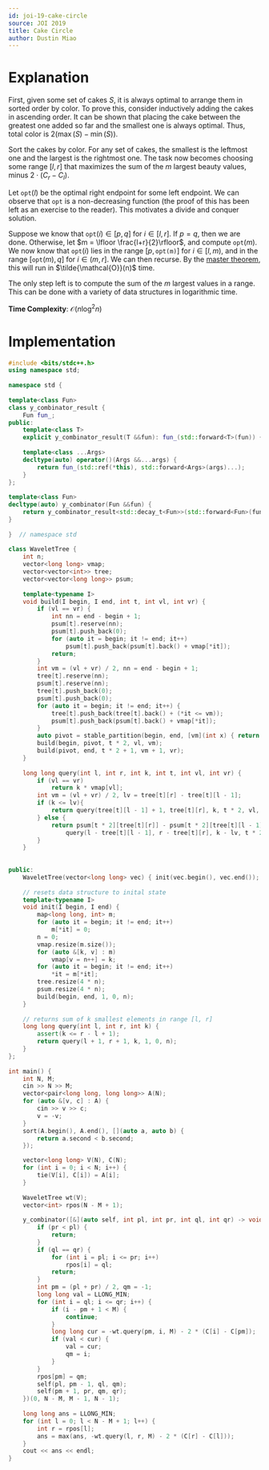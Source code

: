 ```yaml
---
id: joi-19-cake-circle
source: JOI 2019
title: Cake Circle
author: Dustin Miao
---
```


# Explanation

First, given some set of cakes $S$, it is always optimal to arrange them in sorted order by color. To prove this, consider inductively adding the cakes in ascending order. It can be shown that placing the cake between the greatest one added so far and the smallest one is always optimal. Thus, total color is $2(\max(S) - \min(S))$. 

Sort the cakes by color. For any set of cakes, the smallest is the leftmost one and the largest is the rightmost one. The task now becomes choosing some range $[l, r]$ that maximizes the sum of the $m$ largest beauty values, minus $2 \cdot (C_r - C_l)$.

Let $\texttt{opt}(l)$ be the optimal right endpoint for some left endpoint. We can observe that $\texttt{opt}$ is a non-decreasing function (the proof of this has been left as an exercise to the reader). This motivates a divide and conquer solution. 

Suppose we know that $\texttt{opt}(i) \in [p, q]$ for $i \in [l, r]$. If $p = q$, then we are done. Otherwise, let $m = \lfloor \frac{l+r}{2}\rfloor$, and compute $\texttt{opt}(m)$. We now know that $\texttt{opt}(i)$ lies in the range $[p, \texttt{opt(m)}]$ for $i \in [l, m)$, and in the range $[\texttt{opt}(m), q]$ for $i \in (m, r]$. We can then recurse. By the [master theorem](https://en.wikipedia.org/wiki/Master_theorem_(analysis_of_algorithms)), this will run in $\tilde{\mathcal{O}}(n)$ time. 

The only step left is to compute the sum of the $m$ largest values in a range. This can be done with a variety of data structures in logarithmic time.

**Time Complexity**: $\mathcal{O}(n\log^2n)$

# Implementation 

<LanguageSection>

<CPPSection>
  
```cpp
#include <bits/stdc++.h>
using namespace std;
 
namespace std {
 
template<class Fun>
class y_combinator_result {
	Fun fun_;
public:
	template<class T>
	explicit y_combinator_result(T &&fun): fun_(std::forward<T>(fun)) {}
 
	template<class ...Args>
	decltype(auto) operator()(Args &&...args) {
		return fun_(std::ref(*this), std::forward<Args>(args)...);
	}
};
 
template<class Fun>
decltype(auto) y_combinator(Fun &&fun) {
	return y_combinator_result<std::decay_t<Fun>>(std::forward<Fun>(fun));
}
 
}  // namespace std
 
class WaveletTree {
	int n;
	vector<long long> vmap;
	vector<vector<int>> tree;
	vector<vector<long long>> psum;
 
	template<typename I>
	void build(I begin, I end, int t, int vl, int vr) {
		if (vl == vr) {
			int nn = end - begin + 1;
			psum[t].reserve(nn);
			psum[t].push_back(0);
			for (auto it = begin; it != end; it++)
				psum[t].push_back(psum[t].back() + vmap[*it]);
			return;
		}
		int vm = (vl + vr) / 2, nn = end - begin + 1;
		tree[t].reserve(nn);
		psum[t].reserve(nn);
		tree[t].push_back(0);
		psum[t].push_back(0);
		for (auto it = begin; it != end; it++) {
			tree[t].push_back(tree[t].back() + (*it <= vm));
			psum[t].push_back(psum[t].back() + vmap[*it]);
		}
		auto pivot = stable_partition(begin, end, [vm](int x) { return x <= vm; });
		build(begin, pivot, t * 2, vl, vm);
		build(pivot, end, t * 2 + 1, vm + 1, vr);
	}
 
	long long query(int l, int r, int k, int t, int vl, int vr) {
		if (vl == vr) 
			return k * vmap[vl];
		int vm = (vl + vr) / 2, lv = tree[t][r] - tree[t][l - 1];
		if (k <= lv){
			return query(tree[t][l - 1] + 1, tree[t][r], k, t * 2, vl, vm);
		} else {
			return psum[t * 2][tree[t][r]] - psum[t * 2][tree[t][l - 1]] +\
				query(l - tree[t][l - 1], r - tree[t][r], k - lv, t * 2 + 1, vm + 1, vr);
		}
	}
 
 
public:
	WaveletTree(vector<long long> vec) { init(vec.begin(), vec.end()); }
 	
	// resets data structure to inital state
	template<typename I>
	void init(I begin, I end) {
		map<long long, int> m;
		for (auto it = begin; it != end; it++)
			m[*it] = 0;
		n = 0;
		vmap.resize(m.size());
		for (auto &[k, v] : m) 
			vmap[v = n++] = k;
		for (auto it = begin; it != end; it++)
			*it = m[*it];
		tree.resize(4 * n);
		psum.resize(4 * n);
		build(begin, end, 1, 0, n);
	}
 
	// returns sum of k smallest elements in range [l, r] 
	long long query(int l, int r, int k) { 
		assert(k <= r - l + 1);
		return query(l + 1, r + 1, k, 1, 0, n); 
	}
};
 
int main() {
	int N, M;
	cin >> N >> M;
	vector<pair<long long, long long>> A(N);
	for (auto &[v, c] : A) {
		cin >> v >> c;
		v = -v;
	}
	sort(A.begin(), A.end(), [](auto a, auto b) {
		return a.second < b.second;
	});

	vector<long long> V(N), C(N);
	for (int i = 0; i < N; i++) {
		tie(V[i], C[i]) = A[i];
	}
 
	WaveletTree wt(V);
	vector<int> rpos(N - M + 1);
 
	y_combinator([&](auto self, int pl, int pr, int ql, int qr) -> void {
		if (pr < pl) {
			return;
		}
		if (ql == qr) {
			for (int i = pl; i <= pr; i++)
				rpos[i] = ql;
			return;
		}
		int pm = (pl + pr) / 2, qm = -1;
		long long val = LLONG_MIN;
		for (int i = ql; i <= qr; i++) {
			if (i - pm + 1 < M) {
				continue;
			}
			long long cur = -wt.query(pm, i, M) - 2 * (C[i] - C[pm]);
			if (val < cur) {
				val = cur;
				qm = i;
			}
		}
		rpos[pm] = qm;
		self(pl, pm - 1, ql, qm);
		self(pm + 1, pr, qm, qr);
	})(0, N - M, M - 1, N - 1);
 
	long long ans = LLONG_MIN;
	for (int l = 0; l < N - M + 1; l++) {
		int r = rpos[l];
		ans = max(ans, -wt.query(l, r, M) - 2 * (C[r] - C[l]));
	}
	cout << ans << endl;
}
```
</CPPSection>

</LanguageSection>
